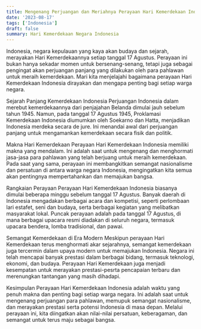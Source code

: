 ```yaml
---
title: Mengenang Perjuangan dan Meriahnya Perayaan Hari Kemerdekaan Indonesia
date: '2023-08-17'
tags: ['Indonesia']
draft: false
summary: Hari Kemerdekaan Negara Indonesia
---
```


Indonesia, negara kepulauan yang kaya akan budaya dan sejarah, merayakan Hari Kemerdekaannya setiap tanggal 17 Agustus. Perayaan ini bukan hanya sekadar momen untuk bersenang-senang, tetapi juga sebagai pengingat akan perjuangan panjang yang dilakukan oleh para pahlawan untuk meraih kemerdekaan. Mari kita menjelajahi bagaimana perayaan Hari Kemerdekaan Indonesia dirayakan dan mengapa penting bagi setiap warga negara.

Sejarah Panjang Kemerdekaan Indonesia
Perjuangan Indonesia dalam merebut kemerdekaannya dari penjajahan Belanda dimulai jauh sebelum tahun 1945. Namun, pada tanggal 17 Agustus 1945, Proklamasi Kemerdekaan Indonesia diumumkan oleh Soekarno dan Hatta, menjadikan Indonesia merdeka secara de jure. Ini menandai awal dari perjuangan panjang untuk mengamankan kemerdekaan secara fisik dan politik.

Makna Hari Kemerdekaan
Perayaan Hari Kemerdekaan Indonesia memiliki makna yang mendalam. Ini adalah saat untuk mengenang dan menghormati jasa-jasa para pahlawan yang telah berjuang untuk meraih kemerdekaan. Pada saat yang sama, perayaan ini membangkitkan semangat nasionalisme dan persatuan di antara warga negara Indonesia, mengingatkan kita semua akan pentingnya mempertahankan dan memajukan bangsa.

Rangkaian Perayaan
Perayaan Hari Kemerdekaan Indonesia biasanya dimulai beberapa minggu sebelum tanggal 17 Agustus. Banyak daerah di Indonesia mengadakan berbagai acara dan kompetisi, seperti perlombaan lari estafet, seni dan budaya, serta berbagai kegiatan yang melibatkan masyarakat lokal. Puncak perayaan adalah pada tanggal 17 Agustus, di mana berbagai upacara resmi diadakan di seluruh negara, termasuk upacara bendera, lomba tradisional, dan pawai.

Semangat Kemerdekaan di Era Modern
Meskipun perayaan Hari Kemerdekaan terus menghormati akar sejarahnya, semangat kemerdekaan juga tercermin dalam upaya modern untuk memajukan Indonesia. Negara ini telah mencapai banyak prestasi dalam berbagai bidang, termasuk teknologi, ekonomi, dan budaya. Perayaan Hari Kemerdekaan juga menjadi kesempatan untuk merayakan prestasi-pesrta pencapaian terbaru dan merenungkan tantangan yang masih dihadapi.

Kesimpulan
Perayaan Hari Kemerdekaan Indonesia adalah waktu yang penuh makna dan penting bagi setiap warga negara. Ini adalah saat untuk mengenang perjuangan para pahlawan, memupuk semangat nasionalisme, dan merayakan prestasi serta potensi Indonesia di masa depan. Melalui perayaan ini, kita diingatkan akan nilai-nilai persatuan, keberagaman, dan semangat untuk terus maju sebagai bangsa.